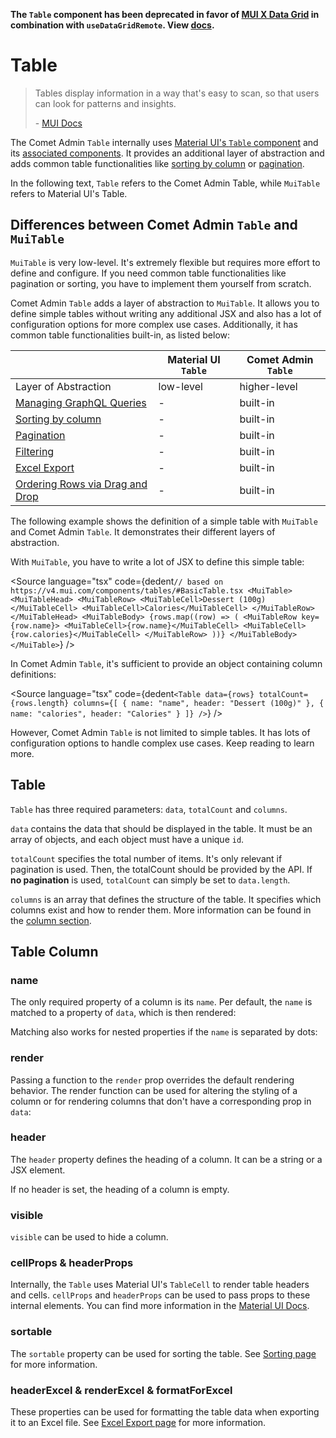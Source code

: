 

<Meta title="Docs/Components/Table/Basics" />

**The `Table` component has been deprecated in favor of [MUI X Data Grid](https://mui.com/x/react-data-grid/) in combination with `useDataGridRemote`. View [docs](?path=/story/docs-components-datagrid--page).**

# Table

> Tables display information in a way that's easy to scan, so that users can look for patterns and insights.
>
> \- [MUI Docs](https://mui.com/components/tables/)

The Comet Admin `Table` internally uses [Material UI's `Table` component](https://v4.mui.com/components/tables/) and its [associated components](https://v4.mui.com/components/tables/#api).
It provides an additional layer of abstraction and adds common table functionalities like [sorting by column](/story/docs-components-table-sorting--page) or [pagination](/story/docs-components-table-pagination--page).

In the following text, `Table` refers to the Comet Admin Table, while `MuiTable` refers to Material UI's Table.

## Differences between Comet Admin `Table` and `MuiTable`

`MuiTable` is very low-level.
It's extremely flexible but requires more effort to define and configure.
If you need common table functionalities like pagination or sorting, you have to implement them yourself from scratch.

Comet Admin `Table` adds a layer of abstraction to `MuiTable`.
It allows you to define simple tables without writing any additional JSX and also has a lot of configuration options for more complex use cases.
Additionally, it has common table functionalities built-in, as listed below:

|                                                                                     | Material UI `Table` | Comet Admin `Table` |
| ----------------------------------------------------------------------------------- | ------------------- | ------------------- |
| Layer of Abstraction                                                                | low-level           | higher-level        |
| [Managing GraphQL Queries](/story/docs-components-table-tablequery--page)           | -                   | built-in            |
| [Sorting by column](/story/docs-components-table-sorting--page)                     | -                   | built-in            |
| [Pagination](/story/docs-components-table-pagination--page)                         | -                   | built-in            |
| [Filtering](/story/docs-components-table-filterbar--page)                           | -                   | built-in            |
| [Excel Export](/story/docs-components-table-excel-export--page)                     | -                   | built-in            |
| [Ordering Rows via Drag and Drop](/story/docs-components-table-tabledndorder--page) | -                   | built-in            |

The following example shows the definition of a simple table with `MuiTable` and Comet Admin `Table`.
It demonstrates their different layers of abstraction.

With `MuiTable`, you have to write a lot of JSX to define this simple table:

<Source
    language="tsx"
    code={dedent`
        // based on https://v4.mui.com/components/tables/#BasicTable.tsx
        <MuiTable>
            <MuiTableHead>
                <MuiTableRow>
                    <MuiTableCell>Dessert (100g)</MuiTableCell>
                    <MuiTableCell>Calories</MuiTableCell>
                </MuiTableRow>
            </MuiTableHead>
            <MuiTableBody>
                {rows.map((row) => (
                    <MuiTableRow key={row.name}>
                        <MuiTableCell>{row.name}</MuiTableCell>
                        <MuiTableCell>{row.calories}</MuiTableCell>
                    </MuiTableRow>
                ))}
            </MuiTableBody>
        </MuiTable>
  `}
/>

In Comet Admin `Table`, it's sufficient to provide an object containing column definitions:

<Source
    language="tsx"
    code={dedent`
        <Table
            data={rows}
            totalCount={rows.length}
            columns={[
                {
                    name: "name",
                    header: "Dessert (100g)"
                },
                {
                    name: "calories",
                    header: "Calories"
                }
            ]}
        />
  `}
/>

However, Comet Admin `Table` is not limited to simple tables.
It has lots of configuration options to handle complex use cases.
Keep reading to learn more.

## Table

<Canvas>
    <Story id="stories-components-table-basic-table--basic-table" />
</Canvas>

`Table` has three required parameters: `data`, `totalCount` and `columns`.

`data` contains the data that should be displayed in the table. It must be an array of objects, and each object must have a unique `id`.

`totalCount` specifies the total number of items.
It's only relevant if pagination is used. Then, the totalCount should be provided by the API.
If **no pagination** is used, `totalCount` can simply be set to `data.length`.

`columns` is an array that defines the structure of the table.
It specifies which columns exist and how to render them.
More information can be found in the [column section](#table-column).

## Table Column

### name

The only required property of a column is its `name`.
Per default, the `name` is matched to a property of `data`, which is then rendered:

<Canvas>
    <Story id="stories-components-table-table-column-props--table-column-name-prop" />
</Canvas>

Matching also works for nested properties if the `name` is separated by dots:

<Canvas>
    <Story id="stories-components-table-table-column-props--table-column-nested-name-prop" />
</Canvas>

### render

Passing a function to the `render` prop overrides the default rendering behavior.
The render function can be used for altering the styling of a column or for rendering columns that don't have a corresponding prop in `data`:

<Canvas>
    <Story id="stories-components-table-table-column-props--table-column-render-prop" />
</Canvas>

### header

The `header` property defines the heading of a column.
It can be a string or a JSX element.

If no header is set, the heading of a column is empty.

<Canvas>
    <Story id="stories-components-table-table-column-props--table-column-header-prop" />
</Canvas>

### visible

`visible` can be used to hide a column.

<Canvas>
    <Story id="stories-components-table-table-column-props--table-column-visible-prop" />
</Canvas>

### cellProps & headerProps

Internally, the `Table` uses Material UI's `TableCell` to render table headers and cells.
`cellProps` and `headerProps` can be used to pass props to these internal elements.
You can find more information in the [Material UI Docs](https://v4.mui.com/api/table-cell/).

### sortable

The `sortable` property can be used for sorting the table.
See [Sorting page](/story/docs-components-table-sorting--page#sorting) for more information.

### headerExcel & renderExcel & formatForExcel

These properties can be used for formatting the table data when exporting it to an Excel file.
See [Excel Export page](/story/docs-components-table-excel-export--page#excel-export-and-custom-rendered-columns) for more information.
